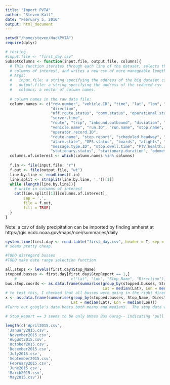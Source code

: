 ```yaml
---
title: "Import PVTA"
author: "Steven Kalt"
date: "February 5, 2016"
output: html_document
---
```

```r
setwd("/home/steven/HackPVTA")
require(dplyr)
```

```r
# testing
#input.file <- "first_day.csv"
SubsetColumns <- function(input.file, output.file, columns){
  # This function iterates through each line of the dataset, selects the rows and 
  # columns of interest, and writes a new csv of more manageable length
  # Args:
  #   input.file: a string specifying the address of the big dataset csv
  #   output.file: a string specifying the address of the reduced csv
  #   columns: a vector of column names.
  
  # column names in the raw data file:
  column.names <- c("row.number", "vehicle.ID", "time", "lat", "lon", "speed",
                    "direction",
                    "off.route.status", "comm.status", "operational.status",
                    "server.time",
                    "route", "trip", "inbound.outbound", "diviation", "onboard",
                    "vehicle.name", "run.ID", "run.name", "stop.name",
                    "operator.record.ID",
                    "route.name", "stop.report", "scheduled.headway", "target.headway",
                    "alarm.state", "GPS.status", "boards", "alights", "confidence.level",
                    "message.type.ID", "stop.dwell.time", "PTV.health.alert", "stop.ID",
                    "stationary.status", "stationary.duration", "odometer.value")
  columns.of.interest <- which(column.names %in% columns)
  
  f.in <- file(input.file, "r")
  f.out <- file(output.file, "wt")
  line.by.line <- readLines(f.in)
  line.split <- strsplit(line.by.line, ',')[[1]]
  while (length(line.by.line)){
    # write in columns of interest
    cat(line.split[[1]][columns.of.interest],
        sep = ',',
        file = f.out,
        fill = TRUE)
  }
}
```

Note: a csv of daily precipitation can be imported by finding amherst at https://gis.ncdc.noaa.gov/maps/ncei/summaries/daily

```r
system.time(first.day <- read.table("first_day.csv", header = T, sep = ",", row.names = 'X'))
# seems pretty cheap.

#TODO disregard busses
#TODO make date range selection function
```
```r
all.stops <- levels(first.day$Stop_Name)
stopped.busses <- first.day[first.day$StopReport == 1,]
    #                        c("Lat", "Lon", "Stop_Name", "Direction")]
bus.stop.coords <- as.data.frame(summarise(group_by(stopped.busses, Stop_Name),
                                           Lat = median(Lat), Lon = median(Lon)))
# to test this, I checked that all busses were going in the right direction
x <- as.data.frame(summarise(group_by(stopped.busses, Stop_Name, Direction),
                             Lat = median(Lat), Lon = median(Lon)))
#Turns out google's data beats both means and medians.  The stop data was consistently down the road from the real stop on google maps

# Stop_Report == 3 seems to be only UMass Bus Garag-- indicating 'pull in' and 'pull out' mean 'stop working', 'start working' respectively
```
```r
length(c('April2015.csv',
 'January2015.csv',
 'November2015.csv',
 'August2015.csv',
 'October2015.csv',
 'December2015.csv',
 'July2015.csv',
 'September2015.csv',
 'February2015.csv',
 'June2015.csv',
 'March2015.csv',
 'May2015.csv'))
```


